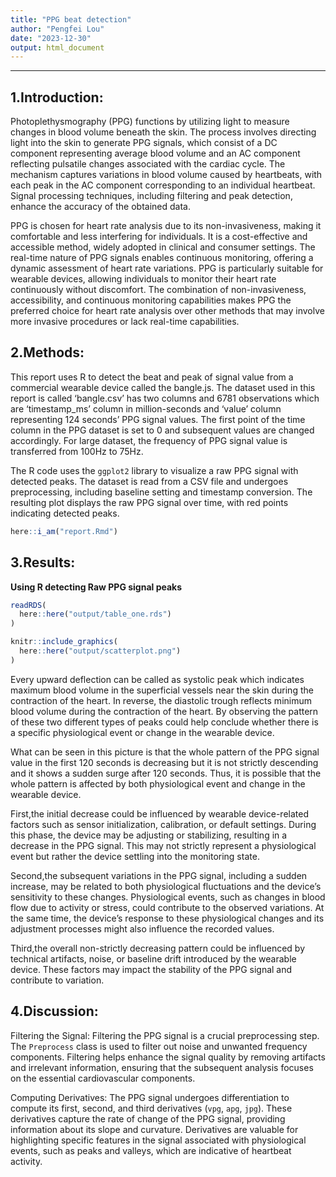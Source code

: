 ```yaml
---
title: "PPG beat detection"
author: "Pengfei Lou"
date: "2023-12-30"
output: html_document
---
```


------------------------------------------------------------------------

## 1.Introduction:
  Photoplethysmography (PPG) functions by utilizing light to measure changes in blood volume beneath the skin. The process involves directing light into the skin to generate PPG signals, which consist of a DC component representing average blood volume and an AC component reflecting pulsatile changes associated with the cardiac cycle. The mechanism captures variations in blood volume caused by heartbeats, with each peak in the AC component corresponding to an individual heartbeat. Signal processing techniques, including filtering and peak detection, enhance the accuracy of the obtained data.

  PPG is chosen for heart rate analysis due to its non-invasiveness, making it comfortable and less interfering for individuals. It is a cost-effective and accessible method, widely adopted in clinical and consumer settings. The real-time nature of PPG signals enables continuous monitoring, offering a dynamic assessment of heart rate variations. PPG is particularly suitable for wearable devices, allowing individuals to monitor their heart rate continuously without discomfort. The combination of non-invasiveness, accessibility, and continuous monitoring capabilities makes PPG the preferred choice for heart rate analysis over other methods that may involve more invasive procedures or lack real-time capabilities.


## 2.Methods:

This report uses R to detect the beat and peak of signal value from a commercial wearable device called the bangle.js. The dataset used in this report is  called 'bangle.csv' has two columns and 6781 observations which are 'timestamp_ms' column in  million-seconds and 'value' column representing 124 seconds' PPG signal values. The first point of the time column in the PPG dataset is set to 0 and subsequent values are changed accordingly. For large dataset, the frequency of PPG signal value is transferred from 100Hz to 75Hz.


The R code uses the `ggplot2` library to visualize a raw PPG signal with detected peaks. The dataset is read from a CSV file and undergoes preprocessing, including baseline setting and timestamp conversion. The resulting plot displays the raw PPG signal over time, with red points indicating detected peaks. 
```r
here::i_am("report.Rmd")
```

## 3.Results:

**Using R detecting Raw PPG signal peaks**
```r
readRDS(
  here::here("output/table_one.rds")
)
```


```r
knitr::include_graphics(
  here::here("output/scatterplot.png")
)
```

Every upward deflection can be called as systolic peak which indicates maximum blood volume in the superficial vessels near the skin during the contraction of the heart. In reverse, the diastolic trough reflects minimum blood volume during the contraction of the heart. By observing the pattern of these two different types of peaks could help conclude whether there is a specific physiological event or change in the wearable device. 

What can be seen in this picture is that the whole pattern of the PPG signal value in the first 120 seconds is decreasing but it is not strictly descending and it shows a sudden surge after 120 seconds. Thus, it is possible that the whole pattern is affected by both physiological event and change in the wearable device. 

First,the initial decrease could be influenced by wearable device-related factors such as sensor initialization, calibration, or default settings. During this phase, the device may be adjusting or stabilizing, resulting in a decrease in the PPG signal. This may not strictly represent a physiological event but rather the device settling into the monitoring state.

Second,the subsequent variations in the PPG signal, including a sudden increase, may be related to both physiological fluctuations and the device's sensitivity to these changes. Physiological events, such as changes in blood flow due to activity or stress, could contribute to the observed variations. At the same time, the device's response to these physiological changes and its adjustment processes might also influence the recorded values.

Third,the overall non-strictly decreasing pattern could be influenced by technical artifacts, noise, or baseline drift introduced by the wearable device. These factors may impact the stability of the PPG signal and contribute to variation.


## 4.Discussion:

Filtering the Signal:
Filtering the PPG signal is a crucial preprocessing step. The `Preprocess` class is used to filter out noise and unwanted frequency components. Filtering helps enhance the signal quality by removing artifacts and irrelevant information, ensuring that the subsequent analysis focuses on the essential cardiovascular components.

Computing Derivatives:
The PPG signal undergoes differentiation to compute its first, second, and third derivatives (`vpg`, `apg`, `jpg`). These derivatives capture the rate of change of the PPG signal, providing information about its slope and curvature. Derivatives are valuable for highlighting specific features in the signal associated with physiological events, such as peaks and valleys, which are indicative of heartbeat activity.
